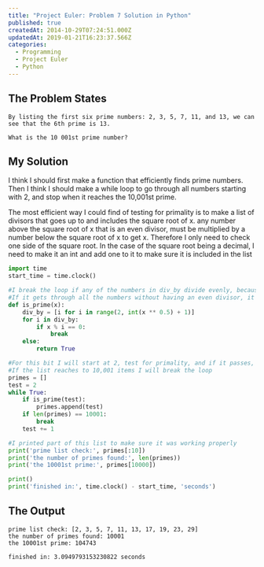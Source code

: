 ```yaml
---
title: "Project Euler: Problem 7 Solution in Python"
published: true
createdAt: 2014-10-29T07:24:51.000Z
updatedAt: 2019-01-21T16:23:37.566Z
categories:
  - Programming
  - Project Euler
  - Python
---
```


## The Problem States

```text
By listing the first six prime numbers: 2, 3, 5, 7, 11, and 13, we can see that the 6th prime is 13.

What is the 10 001st prime number?
```

## My Solution

I think I should first make a function that efficiently finds prime numbers. Then I think I should make a while loop
to go through all numbers starting with 2, and stop when it reaches the 10,001st prime.

The most efficient way I could find of testing for primality is to make a list of divisors that goes up to and
includes the square root of x. any number above the square root of x that is an even divisor, must be multiplied by a
number below the square root of x to get x. Therefore I only need to check one side of the square root. In the case
of the square root being a decimal, I need to make it an int and add one to it to make sure it is included in the
list

```python
import time
start_time = time.clock()

#I break the loop if any of the numbers in div_by divide evenly, because that means x is not prime
#If it gets through all the numbers without having an even divisor, it returns true
def is_prime(x):
    div_by = [i for i in range(2, int(x ** 0.5) + 1)]
    for i in div_by:
        if x % i == 0:
            break
    else:
        return True

#For this bit I will start at 2, test for primality, and if it passes, I will append it to a list of primes and then check the next number.
#If the list reaches to 10,001 items I will break the loop
primes = []
test = 2
while True:
    if is_prime(test):
        primes.append(test)
    if len(primes) == 10001:
        break
    test += 1

#I printed part of this list to make sure it was working properly
print('prime list check:', primes[:10])
print('the number of primes found:', len(primes))
print('the 10001st prime:', primes[10000])

print()
print('finished in:', time.clock() - start_time, 'seconds')
```

## The Output

```text
prime list check: [2, 3, 5, 7, 11, 13, 17, 19, 23, 29]
the number of primes found: 10001
the 10001st prime: 104743

finished in: 3.0949793153230822 seconds
```
